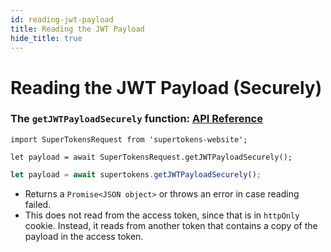 ```yaml
---
id: reading-jwt-payload
title: Reading the JWT Payload
hide_title: true
---
```


# Reading the JWT Payload (Securely)

### The ```getJWTPayloadSecurely``` function: [API Reference](../api-reference#getjwtpayloadsecurely)

<!--DOCUSAURUS_CODE_TABS-->
<!--Via NPM-->
```tsx
import SuperTokensRequest from 'supertokens-website';

let payload = await SuperTokensRequest.getJWTPayloadSecurely();
```
<!--Via script tag-->
```jsx
let payload = await supertokens.getJWTPayloadSecurely();
```
<!--END_DOCUSAURUS_CODE_TABS-->

- Returns a ```Promise<JSON object>``` or throws an error in case reading failed.
- This does not read from the access token, since that is in `httpOnly` cookie. Instead, it reads from another token that contains a copy of the payload in the access token. 

